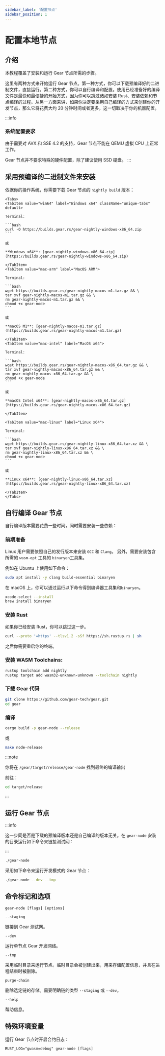 ```yaml
---
sidebar_label: '配置节点'
sidebar_position: 1
---
```



# 配置本地节点

## 介绍

本教程覆盖了安装和运行 Gear 节点所需的步骤。

这里有两种方式来开始运行 Gear 节点。第一种方式，你可以下载预编译好的二进制文件，直接运行。第二种方式，你可以自行编译和配置。使用已经准备好的编译文件是最快和最便捷的开始方式，因为你可以跳过诸如安装 Rust、安装依赖和节点编译的过程。从另一方面来讲，如果你决定要采用自己编译的方式来创建你的开发节点，那么它将花费大约 20 分钟时间或者更多，这一切取决于你的机器配置。

:::info
### 系统配置要求

由于需要对 AVX 和 SSE 4.2 的支持，Gear 节点不能在 QEMU 虚拟 CPU 上正常工作。

Gear 节点并不要求特殊的硬件配置，除了建议使用 SSD 硬盘。
:::

## 采用预编译的二进制文件来安装

依据你的操作系统，你需要下载 Gear 节点的 `nightly build` 版本：

````mdx-code-block
<Tabs>
<TabItem value="win64" label="Windows x64" className="unique-tabs" default>

Terminal:

```bash
curl -O https://builds.gear.rs/gear-nightly-windows-x86_64.zip
```

或

**Windows x64**: [gear-nightly-windows-x86_64.zip](https://builds.gear.rs/gear-nightly-windows-x86_64.zip)

</TabItem>
<TabItem value="mac-arm" label="MacOS ARM">

Terminal:

```bash
wget https://builds.gear.rs/gear-nightly-macos-m1.tar.gz && \
tar xvf gear-nightly-macos-m1.tar.gz && \
rm gear-nightly-macos-m1.tar.gz && \
chmod +x gear-node
```

或

**macOS M1**: [gear-nightly-macos-m1.tar.gz](https://builds.gear.rs/gear-nightly-macos-m1.tar.gz)

</TabItem>
<TabItem value="mac-intel" label="MacOS x64">

Terminal:

```bash
wget https://builds.gear.rs/gear-nightly-macos-x86_64.tar.gz && \
tar xvf gear-nightly-macos-x86_64.tar.gz && \
rm gear-nightly-macos-x86_64.tar.gz && \
chmod +x gear-node
```

或

**macOS Intel x64**: [gear-nightly-macos-x86_64.tar.gz](https://builds.gear.rs/gear-nightly-macos-x86_64.tar.gz)

</TabItem>

<TabItem value="mac-linux" label="Linux x64">

Terminal:

```bash
wget https://builds.gear.rs/gear-nightly-linux-x86_64.tar.xz && \
tar xvf gear-nightly-linux-x86_64.tar.xz && \
rm gear-nightly-linux-x86_64.tar.xz && \
chmod +x gear-node
```

或

**Linux x64**: [gear-nightly-linux-x86_64.tar.xz](https://builds.gear.rs/gear-nightly-linux-x86_64.tar.xz)

</TabItem>
</Tabs>
````

## 自行编译 Gear 节点

自行编译版本需要花费一些时间，同时需要安装一些依赖：

### 前期准备

Linux 用户需要依照自己的发行版本来安装 `GCC` 和 `Clang`。
另外，需要安装包含所需的 `wasm-opt` 工具的 `binaryen`工具集。

例如在 Ubuntu 上使用如下命令：

```bash
sudo apt install -y clang build-essential binaryen
```

在 macOS 上，你可以通过运行以下命令得到编译器工具集和`binaryen`。

```bash
xcode-select --install
brew install binaryen
```

### 安装 Rust

如果你已经安装 Rust，你可以跳过这一步。

```bash
curl --proto '=https' --tlsv1.2 -sSf https://sh.rustup.rs | sh
```

之后你需要重启你的终端。

### 安装 WASM Toolchains:

```bash
rustup toolchain add nightly
rustup target add wasm32-unknown-unknown --toolchain nightly
```

### 下载 Gear 代码

```bash
git clone https://github.com/gear-tech/gear.git
cd gear
```

### 编译

```bash
cargo build -p gear-node --release
```

或

```bash
make node-release
```

:::note

你将在 `/gear/target/release/gear-node` 找到最终的编译输出

前往：

```bash
cd target/release
```

:::

## 运行 Gear 节点

:::info

这一步同是否是下载的预编译版本还是自己编译的版本无关。在 `gear-node` 安装的目录运行如下命令来链接测试网：

:::

```bash
./gear-node
```

采用如下命令来运行开发模式的 Gear 节点：

```bash
./gear-node --dev --tmp
```

## 命令标记和选项

```code
gear-node [flags] [options]
```

`--staging`

链接到 Gear 测试网。

`--dev`

运行单节点 Gear 开发网络。

`--tmp`

采用临时目录来运行节点。临时目录会被创建出来，用来存储配置信息，并且在进程结束时被删除。

`purge-chain`

删除选定链的存储。需要明确链的类型 `--staging` 或 `--dev`。

`--help`

帮助信息。

## 特殊环境变量

运行 Gear 节点时开启合约日志：

```code
RUST_LOG="gwasm=debug" gear-node [flags]
```